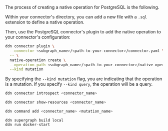 The process of creating a native operation for PostgreSQL is the following.

Within your connector's directory, you can add a new file with a `.sql` extension to define a native operation.

Then, use the PostgreSQL connector's plugin to add the native operation to your connector's configuration:

```sh title="Then, use the PostgreSQL connector's plugin to add the native operation to your connector's configuration:"
ddn connector plugin \
  --connector <subgraph_name>/<path-to-your-connector>/connector.yaml \
  -- \
  native-operation create \
  --operation-path <subgraph_name>/<path-to-your-connector>/native-operations/<operation_type>/<operation_name>.sql \
  --kind mutation
```

By specifying the `--kind mutation` flag, you are indicating that the operation is a mutation. If you specify
`--kind query`, the operation will be a query.

```sh title="Introspect your PostgreSQL instance:"
ddn connector introspect <connector_name>
```

```sh title="Show the found resources:"
ddn connector show-resources <connector_name>
```

```sh title="Then, add your model:"
ddn command add <connector_name> <mutation_name>
```

```title="Build and serve your supergraph API:"
ddn supergraph build local
ddn run docker-start
```
